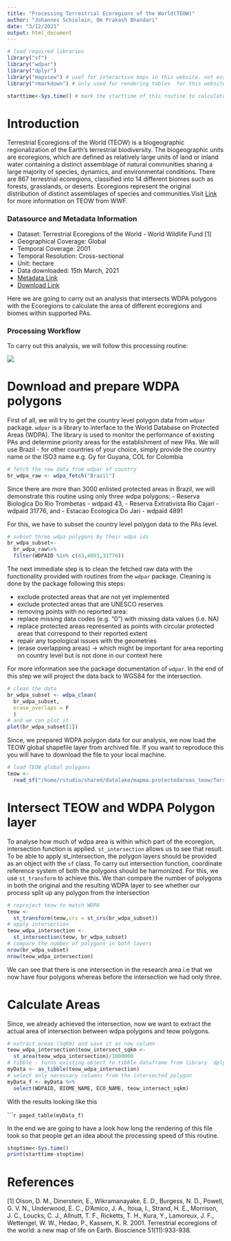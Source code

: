 ```yaml
---
title: "Processing Terrestrial Ecoregions of the World(TEOW)"
author: "Johannes Schielein, Om Prakash Bhandari"
date: "3/12/2021"
output: html_document
---
```


```r

# load required libraries
library("sf")
library("wdpar")
library("dplyr")
library("mapview") # usef for interactive maps in this website. not essential for analysis
library("rmarkdown") # only used for rendering tables  for this website

starttime<-Sys.time() # mark the starttime of this routine to calculate processing time at the end
```


# Introduction

Terrestrial Ecoregions of the World (TEOW) is a biogeographic regionalization of the Earth's terrestrial biodiversity. The biogeographic units are ecoregions, which are defined as relatively large units of land or inland water containing a distinct assemblage of natural communities sharing a large majority of species, dynamics, and environmental conditions. There are 867 terrestrial ecoregions, classified into 14 different biomes such as forests, grasslands, or deserts. Ecoregions represent the original distribution of distinct assemblages of species and communities.Visit [Link]("https://www.worldwildlife.org/publications/terrestrial-ecoregions-of-the-world") for more information on TEOW from WWF.

### Datasource and Metadata Information

- Dataset: Terrestrial Ecoregions of the World - World Wildlife Fund [1]
- Geographical Coverage: Global
- Temporal Coverage: 2001
- Temporal Resolution: Cross-sectional
- Unit: hectare
- Data downloaded: 15th March, 2021
- [Metadata Link]("https://stuff.mit.edu/afs/athena/course/11/11.951/ecoplan/data/ecoregions/wwf_terr_ecos.htm")
- [Download Link]("https://globil-panda.opendata.arcgis.com/datasets/terrestrial-ecoregions-world")


Here we are going to carry out an analysis that intersects  WDPA polygons with the Ecoregions to calculate the area of different ecoregions and biomes within supported PAs. 

### Processing Workflow

To carry out this analysis, we will follow this processing routine:

![](assets/workflows/teow_intersection_routine.png)

# Download and prepare WDPA polygons 

First of all, we will try to get the country level polygon data from `wdpar` package. `wdpar` is a library to interface to the World Database on Protected Areas (WDPA). The library is used to monitor the performance of existing PAs and determine priority areas for the establishment of new PAs. We will use Brazil - for other countries of your choice, simply provide the country name or the ISO3 name e.g. Gy for Guyana, COL for Colombia

```r
# fetch the raw data from wdpar of country
br_wdpa_raw <- wdpa_fetch("Brazil")
```

Since there are more than 3000 enlisted protected areas in Brazil, we will demonstrate this routine using only three wdpa polygons:
  - Reserva Biologica Do Rio Trombetas - wdpaid 43,
	- Reserva Extrativista Rio Cajari - wdpaid 31776, and
	- Estacao Ecologica Do Jari - wdpaid 4891

For this, we have to subset the country level polygon data to the PAs level.

```r

# subset three wdpa polygons by their wdpa ids
br_wdpa_subset<-
  br_wdpa_raw%>%
  filter(WDPAID %in% c(43,4891,31776))
```

The next immediate step is  to clean the fetched raw data with the functionality provided with routines from the `wdpar` package. Cleaning is done by the package following this steps:

- exclude protected areas that are not yet implemented
- exclude protected areas that are UNESCO reserves
- removing points with no reported area:
- replace missing data codes (e.g. "0") with missing data values (i.e. NA)
- replace protected areas represented as points with circular protected areas that correspond to their reported extent
- repair any topological issues with the geometries
- (erase overlapping areas) -> which might be important for area reporting on country level but is not done in our context here

For more information see the package documentation of `wdpar`. In the end of this step we will project the data back to WGS84 for the intersection.

```r
# clean the data
br_wdpa_subset <- wdpa_clean(
  br_wdpa_subset, 
  erase_overlaps = F
  )
# and we can plot it
plot(br_wdpa_subset[1])
```


Since, we prepared WDPA polygon data for our analysis, we now load the TEOW global shapefile layer from archived file. If you want to reproduce this you will have to download the file to your local machine. 

```r

# load TEOW global polygons
teow <- 
  read_sf("/home/rstudio/shared/datalake/mapma.protectedareas_teow/Terrestrial_Ecoregions_World.shp")

```

# Intersect TEOW and WDPA Polygon layer

To analyse how much of wdpa area is within which part of the ecoregion, intersection function is applied. `st_intersection` allows us to see that result. To be able to apply st_intersection, the polygon layers should be provided as an object with the `sf` class. To carry out intersection function, coordinate reference system of both the polygons should be harmonized. For this, we use `st_transform` to achieve this. We than compare the number of polygons in both the original and the resulting WDPA layer to see whether our process split up any  polygon from the intersection

```r

# reproject teow to match WDPA
teow <-
  st_transform(teow,crs = st_crs(br_wdpa_subset))
# apply intersection
teow_wdpa_intersection <- 
  st_intersection(teow, br_wdpa_subset)
# compare the number of polygons in both layers 
nrow(br_wdpa_subset)
nrow(teow_wdpa_intersection)
```

We can see that there is one intersection in the research area i.e that we now have four polygons whereas before the intersection we had only three. 

# Calculate Areas

Since, we already achieved the intersection, now we want to extract the actual area of intersection between wdpa polygons and teow polygons.

```r

# extract areas (SqKm) and save it as new column
teow_wdpa_intersection$teow_intersect_sqkm <- 
  st_area(teow_wdpa_intersection)/1000000
# tibble - turns existing object to tibble dataframe from library `dplyr`
myData <- as_tibble(teow_wdpa_intersection)
# select only necessary columns from the intersected polygon
myData_f <- myData %>% 
  select(WDPAID, BIOME_NAME, ECO_NAME, teow_intersect_sqkm)
```
With the results looking like this

``````r
paged_table(myData_f)
```


In the end we are going to have a look how long the rendering of this file took so that people get an idea about the processing speed of this routine.

```r
stoptime<-Sys.time()
print(starttime-stoptime)
```
# References

[1] Olson, D. M., Dinerstein, E., Wikramanayake, E. D., Burgess, N. D., Powell, G. V. N., Underwood, E. C., D'Amico, J. A., Itoua, I., Strand, H. E., Morrison, J. C., Loucks, C. J., Allnutt, T. F., Ricketts, T. H., Kura, Y., Lamoreux, J. F., Wettengel, W. W., Hedao, P., Kassem, K. R. 2001. Terrestrial ecoregions of the world: a new map of life on Earth. Bioscience 51(11):933-938.